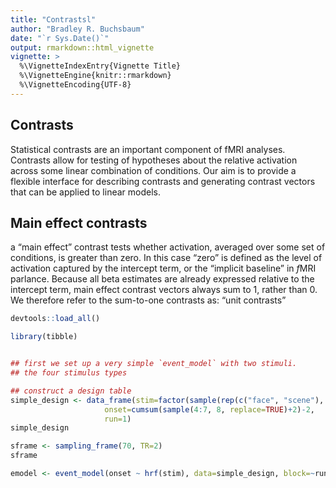 ```yaml
---
title: "Contrastsl"
author: "Bradley R. Buchsbaum"
date: "`r Sys.Date()`"
output: rmarkdown::html_vignette
vignette: >
  %\VignetteIndexEntry{Vignette Title}
  %\VignetteEngine{knitr::rmarkdown}
  %\VignetteEncoding{UTF-8}
---
```



## Contrasts

Statistical contrasts are an important component of fMRI analyses. Contrasts allow for testing of hypotheses about the relative activation across some linear combination of conditions. Our aim is to provide a flexible interface for describing contrasts and generating contrast vectors that can be applied to linear models.


## Main effect contrasts

a "main effect" contrast tests whether activation, averaged over some set of conditions, is greater than zero. In this case "zero" is defined as the level of activation captured by the intercept term, or the "implicit baseline" in *f*MRI parlance. Because all beta estimates are already expressed relative to the intercept term, main effect contrast vectors always sum to 1, rather than 0. We therefore refer to the sum-to-one contrasts as: "unit contrasts"

```r
devtools::load_all()
```

```r
library(tibble)


## first we set up a very simple `event_model` with two stimuli.
## the four stimulus types

## construct a design table
simple_design <- data_frame(stim=factor(sample(rep(c("face", "scene"), 4))), 
                     onset=cumsum(sample(4:7, 8, replace=TRUE)+2)-2, 
                     run=1)
simple_design

sframe <- sampling_frame(70, TR=2)
sframe

emodel <- event_model(onset ~ hrf(stim), data=simple_design, block=~run, sampling_frame=sframe)


```
